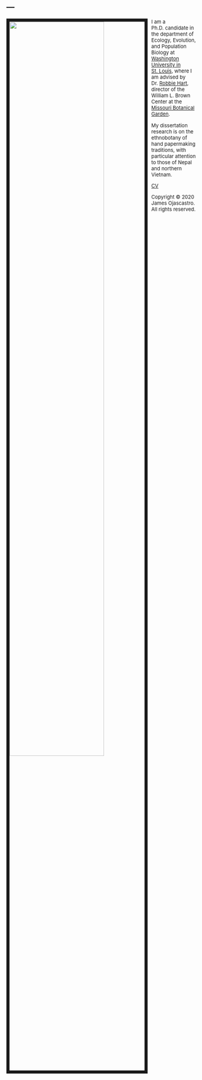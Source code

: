 ---
---

<link rel="stylesheet" href="styles.css" type="text/css">

<img src="images/JL_pm2.jpg" style="width:70%; border:8px solid; margin-right: 10px" align="left">

<font size="2">I am a Ph.D. candidate in the department of Ecology, Evolution, and Population Biology at [Washington University in St. Louis](http://dbbs.wustl.edu/curstudents/Pages/student_bio.aspx?SID=7333), where I am advised by Dr. [Robbie Hart](https://h4rt.squarespace.com/), director of the William L. Brown Center at the [Missouri Botanical Garden](https://www.missouribotanicalgarden.org/).

My dissertation research is on the ethnobotany of hand papermaking traditions, with particular attention to those of Nepal and northern Vietnam.

[CV](files/ojascastro_resume.pdf)  

<p>Copyright &copy; 2020 James Ojascastro.  
All rights reserved.</p>
</font>